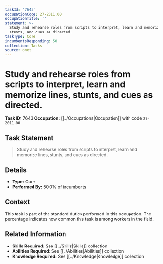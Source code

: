 ```yaml
---
taskId: '7643'
occupationCode: 27-2011.00
occupationTitle: ''
statement: >-
  Study and rehearse roles from scripts to interpret, learn and memorize lines,
  stunts, and cues as directed.
taskType: Core
incumbentsResponding: 50
collection: Tasks
source: onet
---
```

# Study and rehearse roles from scripts to interpret, learn and memorize lines, stunts, and cues as directed.

**Task ID:** 7643
**Occupation:** [[../Occupations|Occupation]] with code `27-2011.00`

## Task Statement

> Study and rehearse roles from scripts to interpret, learn and memorize lines, stunts, and cues as directed.

## Details

- **Type:** Core
- **Performed By:** 50.0% of incumbents

## Context

This task is part of the standard duties performed in this occupation. The percentage indicates how common this task is among workers in the field.

## Related Information

- **Skills Required:** See [[../Skills|Skills]] collection
- **Abilities Required:** See [[../Abilities|Abilities]] collection
- **Knowledge Required:** See [[../Knowledge|Knowledge]] collection
